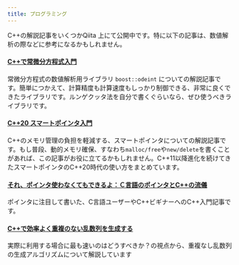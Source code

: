 ```yaml
---
title: プログラミング
---
```


C++の解説記事をいくつかQiita 上にて公開中です。特に以下の記事は、数値解析の際などに参考になるかもしれません。

#### [C++で常微分方程式入門](https://www.google.com/url?q=https%3A%2F%2Fqiita.com%2Fhmito%2Fitems%2F483445ac0d42fb4428a5&sa=D&sntz=1&usg=AOvVaw25JL7s9nzMo4-QzVKxrfPG)
常微分方程式の数値解析用ライブラリ `boost::odeint` についての解説記事です。簡単につかえて、計算精度も計算速度もしっかり制御できる、非常に良くできたライブラリです。ルンゲクッタ法を自分で書くぐらいなら、ぜひ使うべきライブラリです。

#### [C++20 スマートポインタ入門](https://qiita.com/hmito/items/9b35a2438a8b8ee4b5af)
C++のメモリ管理の負担を軽減する、スマートポインタについての解説記事です。もし普段、動的メモリ確保、すなわち`malloc/free`や`new/delete`を書くことがあれば、この記事がお役に立てるかもしれません。C++11以降進化を続けてきたスマートポインタのC++20時代の使い方をまとめています。

#### [それ、ポインタ使わなくてもできるよ：Ｃ言語のポインタとC++の流儀](https://qiita.com/hmito/items/44925fca9fca74e78f61)
ポインタに注目して書いた、C言語ユーザーやC++ビギナーへのC++入門記事です。

#### [C++で効率よく重複のない乱数列を生成する](https://qiita.com/hmito/items/9f4bdc8442b6f6b3c7bc)
実際に利用する場合に最も速いのはどうすべきか？の視点から、重複なし乱数列の生成アルゴリズムについて解説しています 